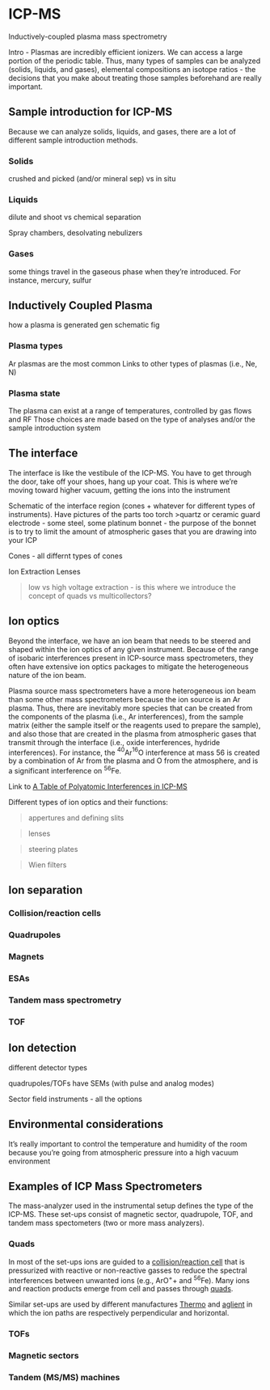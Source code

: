 # ICP-MS

Inductively-coupled plasma mass spectrometry

Intro - Plasmas are incredibly efficient ionizers. We can access a large portion of the periodic table. Thus, many types of samples can be analyzed (solids, liquids, and gases), elemental compositions an isotope ratios - the decisions that you make about treating those samples beforehand are really important. 

## Sample introduction for ICP-MS
Because we can analyze solids, liquids, and gases, there are a lot of different sample introduction methods. 

### Solids
crushed and picked (and/or mineral sep) vs in situ

### Liquids
dilute and shoot vs chemical separation

Spray chambers, desolvating nebulizers

### Gases
some things travel in the gaseous phase when they're introduced. For instance, mercury, sulfur

## Inductively Coupled Plasma
how a plasma is generated
gen schematic fig

### Plasma types
Ar plasmas are the most common
Links to other types of plasmas (i.e., Ne, N) 

### Plasma state
The plasma can exist at a range of temperatures, controlled by gas flows and RF
Those choices are made based on the type of analyses and/or the sample introduction system

## The interface
The interface is like the vestibule of the ICP-MS. You have to get through the door, take off your shoes, hang up your coat. 
This is where we're moving toward higher vacuum, getting the ions into the instrument

Schematic of the interface region (cones + whatever for different types of instruments). Have pictures of the parts too
torch
>quartz or ceramic
guard electrode - some steel, some platinum
bonnet - the purpose of the bonnet is to try to limit the amount of atmospheric gases that you are drawing into your ICP

Cones - all differnt types of cones

Ion Extraction Lenses

>low vs high voltage extraction - is this where we introduce the concept of quads vs multicollectors? 

## Ion optics
Beyond the interface, we have an ion beam that needs to be steered and shaped within the ion optics of any given instrument. Because of the range of isobaric interferences present in ICP-source mass spectrometers, they often have extensive ion optics packages to mitigate the heterogeneous nature of the ion beam. 

::: {.callout-tip title="Interferences in ICP-MS"}
Plasma source mass spectrometers have a more heterogeneous ion beam than some other mass spectrometers because the ion source is an Ar plasma. Thus, there are inevitably more species that can be created from the components of the plasma (i.e., Ar interferences), from the sample matrix (either the sample itself or the reagents used to prepare the sample), and also those that are created in the plasma from atmospheric gases that transmit through the interface (i.e., oxide interferences, hydride interferences). For instance, the $^{40}$Ar$^{16}$O interference at mass 56 is created by a combination of Ar from the plasma and O from the atmosphere, and is a significant interference on $^{56}$Fe. 

Link to [A Table of Polyatomic Interferences in ICP-MS](https://dl.icdst.org/pdfs/files3/6614fc08aaf965e51d9f3c08cf3db8ed.pdf)

:::

Different types of ion optics and their functions:

>appertures and defining slits

>lenses

>steering plates

>Wien filters

## Ion separation

### Collision/reaction cells

### Quadrupoles

### Magnets

### ESAs

### Tandem mass spectrometry

### TOF

## Ion detection

different detector types

quadrupoles/TOFs have SEMs (with pulse and analog modes)

Sector field instruments - all the options

## Environmental considerations
It's really important to control the temperature and humidity of the room because you're going from atmospheric pressure into a high vacuum environment

## Examples of ICP Mass Spectrometers

The mass-analyzer used in the instrumental setup defines the type of the ICP-MS. These set-ups consist of magnetic sector, quadrupole, TOF, and tandem mass spectometers (two or more mass analyzers).  

### Quads

In most of the set-ups ions are guided to a [collision/reaction cell](@sec-design-crc) that is pressurized with reactive or non-reactive gasses to reduce the spectral interferences between unwanted ions (e.g., ArO^+^+ and ^56^Fe). Many ions and reaction products emerge from cell and passes through [quads](@sec-analzer-quadrupoles).  

Similar set-ups are used by different manufactures [Thermo](@https://www.thermofisher.com/us/en/home/industrial/mass-spectrometry/inductively-coupled-plasma-mass-spectrometry-icp-ms/quadrupole-icp-ms-systems.html) and [aglient](@https://www.agilent.com/en/product/atomic-spectroscopy/inductively-coupled-plasma-mass-spectrometry-icp-ms/what-is-icp-ms-icp-ms-faqs) in which the ion paths are respectively perpendicular and horizontal.  

### TOFs

### Magnetic sectors

### Tandem (MS/MS) machines